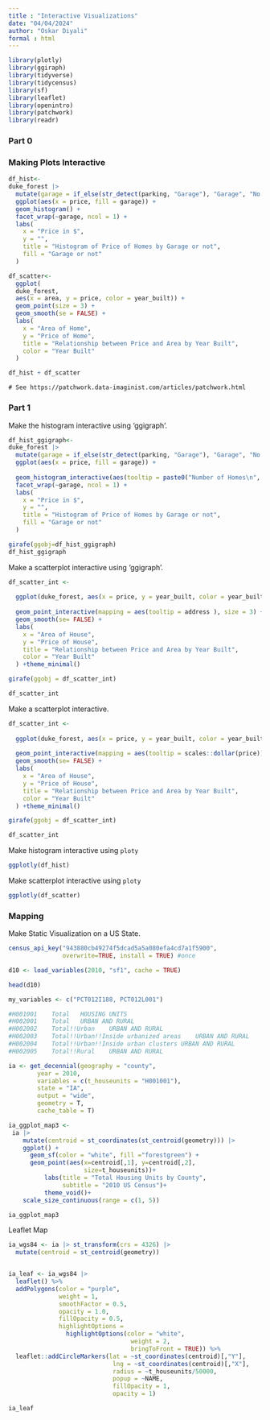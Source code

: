 ```yaml
---
title : "Interactive Visualizations"
date: "04/04/2024"
author: "Oskar Diyali"
formal : html
---
```


```r

library(plotly)
library(ggiraph)
library(tidyverse)
library(tidycensus)
library(sf)
library(leaflet)
library(openintro)
library(patchwork)
library(readr)

```

### Part 0

### Making Plots Interactive

```r

df_hist<-
duke_forest |>
  mutate(garage = if_else(str_detect(parking, "Garage"), "Garage", "No garage")) |>
  ggplot(aes(x = price, fill = garage)) +
  geom_histogram() +
  facet_wrap(~garage, ncol = 1) +
  labs(
    x = "Price in $",
    y = "",
    title = "Histogram of Price of Homes by Garage or not",
    fill = "Garage or not"
  )
```


```r
df_scatter<-
  ggplot(
  duke_forest,
  aes(x = area, y = price, color = year_built)) +
  geom_point(size = 3) +
  geom_smooth(se = FALSE) +
  labs(
    x = "Area of Home",
    y = "Price of Home",
    title = "Relationship between Price and Area by Year Built",
    color = "Year Built"
  )

df_hist + df_scatter

```

` # See https://patchwork.data-imaginist.com/articles/patchwork.html `


### Part 1

Make the histogram interactive using 'ggigraph'.

```r

df_hist_ggigraph<-
duke_forest |>
  mutate(garage = if_else(str_detect(parking, "Garage"), "Garage", "No garage")) |>
  ggplot(aes(x = price, fill = garage)) +
  
  geom_histogram_interactive(aes(tooltip = paste0("Number of Homes\n", after_stat(count)))) +
  facet_wrap(~garage, ncol = 1) +
  labs(
    x = "Price in $",
    y = "",
    title = "Histogram of Price of Homes by Garage or not",
    fill = "Garage or not"
  )

girafe(ggobj=df_hist_ggigraph)
df_hist_ggigraph

```



Make a scatterplot interactive using 'ggigraph'.

```r


df_scatter_int <-
  
  ggplot(duke_forest, aes(x = price, y = year_built, color = year_built)) +
  
  geom_point_interactive(mapping = aes(tooltip = address ), size = 3) +
  geom_smooth(se= FALSE) +
  labs(
    x = "Area of House",
    y = "Price of House",
    title = "Relationship between Price and Area by Year Built",
    color = "Year Built"
  ) +theme_minimal()

girafe(ggobj = df_scatter_int)

df_scatter_int
```


Make a scatterplot interactive.

```r


df_scatter_int <-
  
  ggplot(duke_forest, aes(x = price, y = year_built, color = year_built)) +
  
  geom_point_interactive(mapping = aes(tooltip = scales::dollar(price)), size = 3) +
  geom_smooth(se= FALSE) +
  labs(
    x = "Area of House",
    y = "Price of House",
    title = "Relationship between Price and Area by Year Built",
    color = "Year Built"
  ) +theme_minimal()

girafe(ggobj = df_scatter_int)

df_scatter_int
```

Make histogram interactive using `ploty`

```r

ggplotly(df_hist)

```


Make scatterplot interactive using `ploty`

```r

ggplotly(df_scatter)

```

### Mapping

Make Static Visualization on a US State.


```r

census_api_key("943880cb49274f5dcad5a5a080efa4cd7a1f5900", 
               overwrite=TRUE, install = TRUE) #once
```

```r

d10 <- load_variables(2010, "sf1", cache = TRUE)

head(d10)

my_variables <- c("PCT012I188, PCT012L001")

#H001001	Total	HOUSING UNITS		
#H002001	Total	URBAN AND RURAL		
#H002002	Total!!Urban	URBAN AND RURAL		
#H002003	Total!!Urban!!Inside urbanized areas	URBAN AND RURAL		
#H002004	Total!!Urban!!Inside urban clusters	URBAN AND RURAL		
#H002005	Total!!Rural	URBAN AND RURAL

```

```r
ia <- get_decennial(geography = "county", 
        year = 2010,
        variables = c(t_houseunits = "H001001"), 
        state = "IA",
        output = "wide",
        geometry = T,
        cache_table = T)


```


```r

ia_ggplot_map3 <- 
 ia |> 
    mutate(centroid = st_coordinates(st_centroid(geometry))) |>
    ggplot() + 
      geom_sf(color = "white", fill ="forestgreen") +
      geom_point(aes(x=centroid[,1], y=centroid[,2],
                     size=t_houseunits))+
          labs(title = "Total Housing Units by County",
               subtitle = "2010 US Census")+
          theme_void()+
    scale_size_continuous(range = c(1, 5)) 

ia_ggplot_map3

```

Leaflet Map
```r

ia_wgs84 <- ia |> st_transform(crs = 4326) |> 
  mutate(centroid = st_centroid(geometry))


ia_leaf <- ia_wgs84 |>
  leaflet() %>%
  addPolygons(color = "purple", 
              weight = 1,
              smoothFactor = 0.5,
              opacity = 1.0,
              fillOpacity = 0.5,
              highlightOptions = 
                highlightOptions(color = "white",
                                  weight = 2,
                                  bringToFront = TRUE)) %>%
  leaflet::addCircleMarkers(lat = ~st_coordinates(centroid)[,"Y"],
                             lng = ~st_coordinates(centroid)[,"X"],
                             radius = ~t_houseunits/50000,
                             popup = ~NAME,
                             fillOpacity = 1,
                             opacity = 1) 

ia_leaf

```


